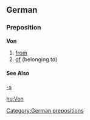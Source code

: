==German==
===Preposition===
'''Von'''

# [[from]]
# [[of]] (belonging to)
====See Also====
[[-s]]

[[hu:Von]]
[[Category:German prepositions]]